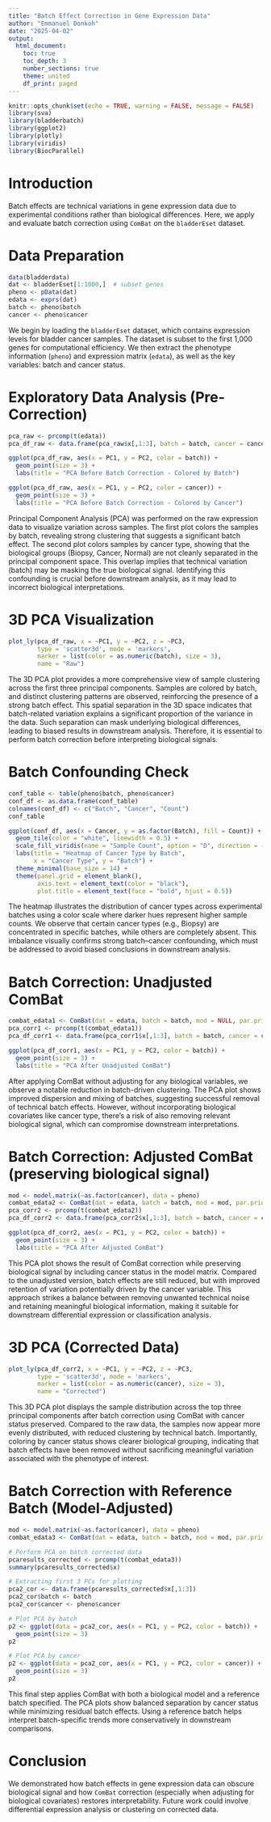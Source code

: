 ```yaml
---
title: "Batch Effect Correction in Gene Expression Data"
author: "Emmanuel Donkoh"
date: "2025-04-02"
output:
  html_document:
    toc: true
    toc_depth: 3
    number_sections: true
    theme: united
    df_print: paged
---
```


```r
knitr::opts_chunk$set(echo = TRUE, warning = FALSE, message = FALSE)
library(sva)
library(bladderbatch)
library(ggplot2)
library(plotly)
library(viridis)
library(BiocParallel)
```

# Introduction
Batch effects are technical variations in gene expression data due to experimental conditions rather than biological differences. Here, we apply and evaluate batch correction using `ComBat` on the `bladderEset` dataset.

# Data Preparation
```r
data(bladderdata)
dat <- bladderEset[1:1000,]  # subset genes
pheno <- pData(dat)
edata <- exprs(dat)
batch <- pheno$batch
cancer <- pheno$cancer
```

We begin by loading the `bladderEset` dataset, which contains expression levels for bladder cancer samples. The dataset is subset to the first 1,000 genes for computational efficiency. We then extract the phenotype information (`pheno`) and expression matrix (`edata`), as well as the key variables: batch and cancer status.

# Exploratory Data Analysis (Pre-Correction)
```r
pca_raw <- prcomp(t(edata))
pca_df_raw <- data.frame(pca_raw$x[,1:3], batch = batch, cancer = cancer)

ggplot(pca_df_raw, aes(x = PC1, y = PC2, color = batch)) +
  geom_point(size = 3) +
  labs(title = "PCA Before Batch Correction - Colored by Batch")

ggplot(pca_df_raw, aes(x = PC1, y = PC2, color = cancer)) +
  geom_point(size = 3) +
  labs(title = "PCA Before Batch Correction - Colored by Cancer")
```

Principal Component Analysis (PCA) was performed on the raw expression data to visualize variation across samples. The first plot colors the samples by batch, revealing strong clustering that suggests a significant batch effect. The second plot colors samples by cancer type, showing that the biological groups (Biopsy, Cancer, Normal) are not cleanly separated in the principal component space. This overlap implies that technical variation (batch) may be masking the true biological signal. Identifying this confounding is crucial before downstream analysis, as it may lead to incorrect biological interpretations.



# 3D PCA Visualization
```r
plot_ly(pca_df_raw, x = ~PC1, y = ~PC2, z = ~PC3,
        type = 'scatter3d', mode = 'markers',
        marker = list(color = as.numeric(batch), size = 3),
        name = "Raw")
```

The 3D PCA plot provides a more comprehensive view of sample clustering across the first three principal components. Samples are colored by batch, and distinct clustering patterns are observed, reinforcing the presence of a strong batch effect. This spatial separation in the 3D space indicates that batch-related variation explains a significant proportion of the variance in the data. Such separation can mask underlying biological differences, leading to biased results in downstream analysis. Therefore, it is essential to perform batch correction before interpreting biological signals.

# Batch Confounding Check
```r
conf_table <- table(pheno$batch, pheno$cancer)
conf_df <- as.data.frame(conf_table)
colnames(conf_df) <- c("Batch", "Cancer", "Count")
conf_table
```

```r
ggplot(conf_df, aes(x = Cancer, y = as.factor(Batch), fill = Count)) +
  geom_tile(color = "white", linewidth = 0.5) +
  scale_fill_viridis(name = "Sample Count", option = "D", direction = -1) +
  labs(title = "Heatmap of Cancer Type by Batch",
       x = "Cancer Type", y = "Batch") +
  theme_minimal(base_size = 14) +
  theme(panel.grid = element_blank(),
        axis.text = element_text(color = "black"),
        plot.title = element_text(face = "bold", hjust = 0.5))
```

The heatmap illustrates the distribution of cancer types across experimental batches using a color scale where darker hues represent higher sample counts. We observe that certain cancer types (e.g., Biopsy) are concentrated in specific batches, while others are completely absent. This imbalance visually confirms strong batch–cancer confounding, which must be addressed to avoid biased conclusions in downstream analysis.

# Batch Correction: Unadjusted ComBat
```r
combat_edata1 <- ComBat(dat = edata, batch = batch, mod = NULL, par.prior = TRUE, prior.plots = FALSE)
pca_corr1 <- prcomp(t(combat_edata1))
pca_df_corr1 <- data.frame(pca_corr1$x[,1:3], batch = batch, cancer = cancer)

ggplot(pca_df_corr1, aes(x = PC1, y = PC2, color = batch)) +
  geom_point(size = 3) +
  labs(title = "PCA After Unadjusted ComBat")
```

After applying ComBat without adjusting for any biological variables, we observe a notable reduction in batch-driven clustering. The PCA plot shows improved dispersion and mixing of batches, suggesting successful removal of technical batch effects. However, without incorporating biological covariates like cancer type, there's a risk of also removing relevant biological signal, which can compromise downstream interpretations.

# Batch Correction: Adjusted ComBat (preserving biological signal)
```r
mod <- model.matrix(~as.factor(cancer), data = pheno)
combat_edata2 <- ComBat(dat = edata, batch = batch, mod = mod, par.prior = TRUE)
pca_corr2 <- prcomp(t(combat_edata2))
pca_df_corr2 <- data.frame(pca_corr2$x[,1:3], batch = batch, cancer = cancer)

ggplot(pca_df_corr2, aes(x = PC1, y = PC2, color = batch)) +
  geom_point(size = 3) +
  labs(title = "PCA After Adjusted ComBat")
```

This PCA plot shows the result of ComBat correction while preserving biological signal by including cancer status in the model matrix. Compared to the unadjusted version, batch effects are still reduced, but with improved retention of variation potentially driven by the cancer variable. This approach strikes a balance between removing unwanted technical noise and retaining meaningful biological information, making it suitable for downstream differential expression or classification analysis.

# 3D PCA (Corrected Data)
```r
plot_ly(pca_df_corr2, x = ~PC1, y = ~PC2, z = ~PC3,
        type = 'scatter3d', mode = 'markers',
        marker = list(color = as.numeric(cancer), size = 3),
        name = "Corrected")
```

This 3D PCA plot displays the sample distribution across the top three principal components after batch correction using ComBat with cancer status preserved. Compared to the raw data, the samples now appear more evenly distributed, with reduced clustering by technical batch. Importantly, coloring by cancer status shows clearer biological grouping, indicating that batch effects have been removed without sacrificing meaningful variation associated with the phenotype of interest.

# Batch Correction with Reference Batch (Model-Adjusted)
```r
mod <- model.matrix(~as.factor(cancer), data = pheno)
combat_edata3 <- ComBat(dat = edata, batch = batch, mod = mod, par.prior = TRUE, ref.batch = 3)

# Perform PCA on batch corrected data
pcaresults_corrected <- prcomp(t(combat_edata3))
summary(pcaresults_corrected$x)

# Extracting first 3 PCs for plotting
pca2_cor <- data.frame(pcaresults_corrected$x[,1:3])
pca2_cor$batch <- batch
pca2_cor$cancer <- pheno$cancer

# Plot PCA by batch
p2 <- ggplot(data = pca2_cor, aes(x = PC1, y = PC2, color = batch)) +
  geom_point(size = 3)
p2

# Plot PCA by cancer
p2 <- ggplot(data = pca2_cor, aes(x = PC1, y = PC2, color = cancer)) +
  geom_point(size = 3)
p2
```

This final step applies ComBat with both a biological model and a reference batch specified. The PCA plots show balanced separation by cancer status while minimizing residual batch effects. Using a reference batch helps interpret batch-specific trends more conservatively in downstream comparisons.

# Conclusion
We demonstrated how batch effects in gene expression data can obscure biological signal and how `ComBat` correction (especially when adjusting for biological covariates) restores interpretability. Future work could involve differential expression analysis or clustering on corrected data.
